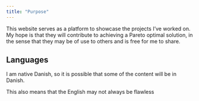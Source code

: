 ```yaml
---
title: "Purpose"
---
```


This website serves as a platform to showcase the projects I've worked on. My hope is that they will contribute to achieving a Pareto optimal solution, in the sense that they may be of use to others and is free for me to share.

## Languages
I am native Danish, so it is possible that some of the content will be in Danish.


This also means that the English may not always be flawless

